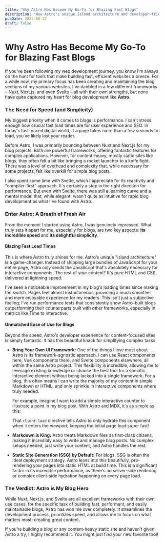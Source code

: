 ```yaml
---
title: "Why Astro Has Become My Go-To for Blazing Fast Blogs"
description: "How Astro's unique island architecture and developer-friendly approach makes it perfect for building fast, performant blogs."
pubDate: 2025-08-17
draft: false
---
```



# Why Astro Has Become My Go-To for Blazing Fast Blogs

If you've been following my web development journey, you know I'm always on the hunt for tools that make building fast, efficient websites a breeze. For a while now, my primary focus has been creating and maintaining the blog sections of my various websites. I've dabbled in a few different frameworks – Nuxt, Next.js, and even Svelte – all with their own strengths, but none have quite captured my heart for blog development like **Astro**.

### The Need for Speed (and Simplicity)

My biggest priority when it comes to blogs is performance. I can't stress enough how crucial fast load times are for user experience and SEO. In today's fast-paced digital world, if a page takes more than a few seconds to load, you've likely lost your reader.

Before Astro, I was primarily bouncing between Nuxt and Next.js for my blog projects. Both are powerful frameworks, offering fantastic features for complex applications. However, for content-heavy, mostly static sites like blogs, they often felt a bit like bringing a rocket launcher to a knife fight. There was a level of overhead and complexity that, while necessary for some projects, felt like overkill for simple blog posts.

I also spent some time with Svelte, which I appreciate for its reactivity and "compiler-first" approach. It's certainly a step in the right direction for performance. But even with Svelte, there was still a learning curve and a mental model that, while elegant, wasn't quite as intuitive for rapid blog development as what I've found with Astro.

### Enter Astro: A Breath of Fresh Air

From the moment I started using Astro, I was genuinely impressed. What truly sets it apart for me, especially for blogs, are two key aspects: **its incredible speed** and **its delightful simplicity**.

#### Blazing Fast Load Times

This is where Astro truly shines for me. Astro's unique "island architecture" is a game-changer. Instead of shipping large bundles of JavaScript for your entire page, Astro only sends the JavaScript that's absolutely necessary for interactive components. The rest of your content? It's pure HTML and CSS, delivered at lightning speed.

I've seen a noticeable improvement in my blog's loading times since making the switch. Pages feel almost instantaneous, providing a much smoother and more enjoyable experience for my readers. This isn't just a subjective feeling; I've run performance tests that consistently show Astro-built blogs outperforming their counterparts built with other frameworks, especially in metrics like Time to Interactive.

#### Unmatched Ease of Use for Blogs

Beyond the speed, Astro's developer experience for content-focused sites is simply fantastic. It has this beautiful knack for simplifying complex tasks.

-   **Bring Your Own UI Framework:** One of the things I love most about Astro is its framework-agnostic approach. I can use React components here, Vue components there, and Svelte components elsewhere, all within the same Astro project. This flexibility is incredible, allowing me to leverage existing knowledge or choose the best tool for a specific interactive element without being locked into a single framework. For a blog, this often means I can write the majority of my content in simple Markdown or HTML, and only sprinkle in interactive components where truly needed.

    For example, imagine I want to add a simple interactive counter to illustrate a point in my blog post. With Astro and MDX, it's as simple as this:

    <Counter client:load />

    That `client:load` directive tells Astro to only hydrate this component when it enters the viewport, keeping the initial page load super fast!

-   **Markdown is King:** Astro treats Markdown files as first-class citizens, making it incredibly easy to write and manage blog posts. No complex setups needed, just write your content, and Astro handles the rest.
-   **Static Site Generation (SSG) by Default:** For blogs, SSG is often the ideal deployment strategy. Astro leans into this beautifully, pre-rendering your pages into static HTML at build time. This is a significant factor in its incredible performance, as there's no server-side rendering or complex client-side hydration happening on every page load.

### The Verdict: Astro is My Blog Hero

While Nuxt, Next.js, and Svelte are all excellent frameworks with their own use cases, for the specific task of building fast, performant, and easily maintainable blogs, Astro has won me over completely. It streamlines the development process, prioritizes speed, and allows me to focus on what matters most: creating great content.

If you're building a blog or any content-heavy static site and haven't given Astro a try, I highly recommend it. You might just find your new favorite tool!